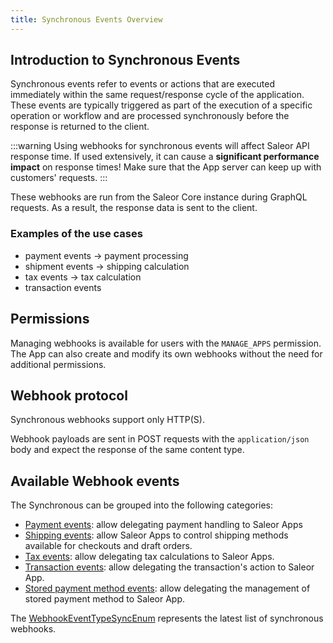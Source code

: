 ```yaml
---
title: Synchronous Events Overview
---
```


## Introduction to Synchronous Events

Synchronous events refer to events or actions that are executed immediately within the same request/response cycle of the application. These events are typically triggered as part of the execution of a specific operation or workflow and are processed synchronously before the response is returned to the client.

:::warning
Using webhooks for synchronous events will affect Saleor API response time. If used extensively, it can cause a **significant performance impact** on response times! Make sure that the App server can keep up with customers' requests.
:::

These webhooks are run from the Saleor Core instance during GraphQL requests. As a result, the response data is sent to the client.

### Examples of the use cases

- payment events -> payment processing
- shipment events -> shipping calculation
- tax events -> tax calculation
- transaction events

## Permissions

Managing webhooks is available for users with the `MANAGE_APPS` permission. The App can also create and modify its own webhooks without the need for additional permissions.

## Webhook protocol

Synchronous webhooks support only HTTP(S).

Webhook payloads are sent in POST requests with the `application/json` body and expect the response of the same content type.

## Available Webhook events

The Synchronous can be grouped into the following categories:

- [Payment events](./payment.mdx): allow delegating payment handling to Saleor Apps
- [Shipping events](./shipping.mdx): allow Saleor Apps to control shipping methods available for checkouts and draft orders.
- [Tax events](./tax.mdx): allow delegating tax calculations to Saleor Apps.
- [Transaction events](./transaction.mdx): allow delegating the transaction's action to Saleor App.
- [Stored payment method events](./stored-payment-method.mdx): allow delegating the management of stored payment method to Saleor App.

The [WebhookEventTypeSyncEnum](../../../../api-reference/webhooks/enums/webhook-event-type-sync-enum#values) represents the latest list of synchronous webhooks.
